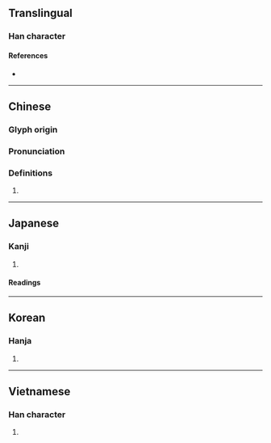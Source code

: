 {{character info/new}}
==Translingual==

===Han character===
{{Han char|rn=9|rad=人|as=08|sn=10|four=26260|canj=OAA|ids=⿰亻昌}}

====References====
* {{Han ref|kx=0108.120|dkj=00783|dj=0231.020|hdz=10177.050|uh=5021|ud=20513|bh=ADD2|bd=44498}}

----

==Chinese==
{{zh-forms}}

===Glyph origin===
{{Han etym}}

===Pronunciation===
{{zh-pron
|m=chāng,chàng
|c=coeng1,coeng3
|mn=qz,tw,xm:chhiòng/chhiàng/tw:chhiong
|mc=y
|oc=y
|ma=
|cat=n,v
}}

===Definitions===
{{zh-hanzi}}

# {{rfdef|lang=zh}}

----

==Japanese==

===Kanji===
{{ja-kanji|grade=|rs=人08}}

# {{defn|lang=ja|sort=人08}}

====Readings====
{{ja-readings
|goon=しょう
|kanon=しょう
|kun=とな-える, わざおぎ-
}}

----

==Korean==

===Hanja===
{{ko-hanja|hangeul=창|rv=chang|mr=ch'ang}}

# {{defn|lang=ko|sort=人08}}

----

==Vietnamese==

===Han character===
{{vi-hantu|[[xướng]]|rs=人08}}

# {{defn|vi}}